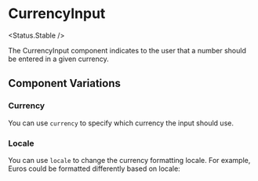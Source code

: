 
<Meta of={Stories} />

# CurrencyInput

<Status.Stable />

The CurrencyInput component indicates to the user that a number should be entered in a given currency.

<Story of={Stories.Base} />
<Props />

## Component Variations

### Currency

You can use `currency` to specify which currency the input should use.

<Story of={Stories.Currencies} />

### Locale

You can use `locale` to change the currency formatting locale.
For example, Euros could be formatted differently based on locale:

<Story of={Stories.Locales} />
